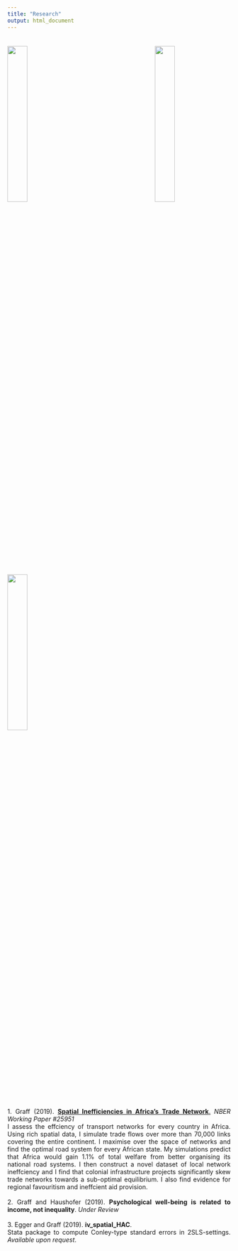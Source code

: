 ```yaml
---
title: "Research"
output: html_document
---
```


<link rel="stylesheet" href="styles.css" type="text/css">
<img src="images/DRC.png" style="width:30%; margin-right: 20px; margin-top: 20px" align="center">
<img src="images/African_gridcells_zeta.png" style="width:30%; margin-right: 20px; margin-top: 20px" align="center">
<img src="images/minutes_to_Nairobi.png" style="width:30%; margin-right: 20px; margin-top: 20px" align="center">

<style>
body {
text-align: justify}
</style>

<br>
1. Graff (2019). [**Spatial Inefficiencies in Africa's Trade Network**.](files/Graff 2019.pdf) *NBER Working Paper #25951*
<br>
I assess the effciency of transport networks for every country in Africa. Using rich spatial data, I simulate trade flows over more than 70,000 links covering the entire continent. I maximise over the space of networks and find the optimal road system for every African state. My simulations predict that Africa would gain 1.1% of total welfare from better organising its national road systems. I then construct a novel dataset of local network ineffciency and I find that colonial infrastructure projects significantly skew trade networks towards a sub-optimal equilibrium. I also find evidence for regional favouritism and ineffcient aid provision.
<br><br>
2. Graff and Haushofer (2019). **Psychological well-being is related to income, not inequality**. *Under Review*
<br><br>
3. Egger and Graff (2019). **iv_spatial_HAC**.
<br>
Stata package to compute Conley-type standard errors in 2SLS-settings. *Available upon request*.
